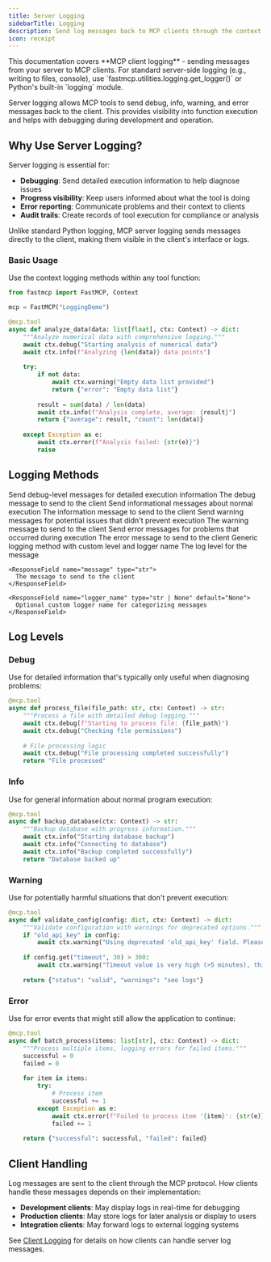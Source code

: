 ```yaml
---
title: Server Logging
sidebarTitle: Logging
description: Send log messages back to MCP clients through the context.
icon: receipt
---
```



<Tip>
This documentation covers **MCP client logging** - sending messages from your server to MCP clients. For standard server-side logging (e.g., writing to files, console), use `fastmcp.utilities.logging.get_logger()` or Python's built-in `logging` module.
</Tip>

Server logging allows MCP tools to send debug, info, warning, and error messages back to the client. This provides visibility into function execution and helps with debugging during development and operation.

## Why Use Server Logging?

Server logging is essential for:

- **Debugging**: Send detailed execution information to help diagnose issues
- **Progress visibility**: Keep users informed about what the tool is doing
- **Error reporting**: Communicate problems and their context to clients
- **Audit trails**: Create records of tool execution for compliance or analysis

Unlike standard Python logging, MCP server logging sends messages directly to the client, making them visible in the client's interface or logs.

### Basic Usage

Use the context logging methods within any tool function:

```python {8-9, 13, 17, 21}
from fastmcp import FastMCP, Context

mcp = FastMCP("LoggingDemo")

@mcp.tool
async def analyze_data(data: list[float], ctx: Context) -> dict:
    """Analyze numerical data with comprehensive logging."""
    await ctx.debug("Starting analysis of numerical data")
    await ctx.info(f"Analyzing {len(data)} data points")
    
    try:
        if not data:
            await ctx.warning("Empty data list provided")
            return {"error": "Empty data list"}
        
        result = sum(data) / len(data)
        await ctx.info(f"Analysis complete, average: {result}")
        return {"average": result, "count": len(data)}
        
    except Exception as e:
        await ctx.error(f"Analysis failed: {str(e)}")
        raise
```

## Logging Methods

<Card icon="code" title="Context Logging Methods">
<ResponseField name="ctx.debug" type="async method">
  Send debug-level messages for detailed execution information
  
  <Expandable title="parameters">
    <ResponseField name="message" type="str">
      The debug message to send to the client
    </ResponseField>
  </Expandable>
</ResponseField>

<ResponseField name="ctx.info" type="async method">
  Send informational messages about normal execution
  
  <Expandable title="parameters">
    <ResponseField name="message" type="str">
      The information message to send to the client
    </ResponseField>
  </Expandable>
</ResponseField>

<ResponseField name="ctx.warning" type="async method">
  Send warning messages for potential issues that didn't prevent execution
  
  <Expandable title="parameters">
    <ResponseField name="message" type="str">
      The warning message to send to the client
    </ResponseField>
  </Expandable>
</ResponseField>

<ResponseField name="ctx.error" type="async method">
  Send error messages for problems that occurred during execution
  
  <Expandable title="parameters">
    <ResponseField name="message" type="str">
      The error message to send to the client
    </ResponseField>
  </Expandable>
</ResponseField>

<ResponseField name="ctx.log" type="async method">
  Generic logging method with custom level and logger name
  
  <Expandable title="parameters">
    <ResponseField name="level" type="Literal['debug', 'info', 'warning', 'error']">
      The log level for the message
    </ResponseField>
    
    <ResponseField name="message" type="str">
      The message to send to the client
    </ResponseField>
    
    <ResponseField name="logger_name" type="str | None" default="None">
      Optional custom logger name for categorizing messages
    </ResponseField>
  </Expandable>
</ResponseField>
</Card>

## Log Levels

### Debug
Use for detailed information that's typically only useful when diagnosing problems:

```python 
@mcp.tool
async def process_file(file_path: str, ctx: Context) -> str:
    """Process a file with detailed debug logging."""
    await ctx.debug(f"Starting to process file: {file_path}")
    await ctx.debug("Checking file permissions")
    
    # File processing logic
    await ctx.debug("File processing completed successfully")
    return "File processed"
```

### Info
Use for general information about normal program execution:

```python
@mcp.tool
async def backup_database(ctx: Context) -> str:
    """Backup database with progress information."""
    await ctx.info("Starting database backup")
    await ctx.info("Connecting to database")
    await ctx.info("Backup completed successfully")
    return "Database backed up"
```

### Warning
Use for potentially harmful situations that don't prevent execution:

```python
@mcp.tool
async def validate_config(config: dict, ctx: Context) -> dict:
    """Validate configuration with warnings for deprecated options."""
    if "old_api_key" in config:
        await ctx.warning("Using deprecated 'old_api_key' field. Please use 'api_key' instead")
    
    if config.get("timeout", 30) > 300:
        await ctx.warning("Timeout value is very high (>5 minutes), this may cause issues")
    
    return {"status": "valid", "warnings": "see logs"}
```

### Error
Use for error events that might still allow the application to continue:

```python
@mcp.tool
async def batch_process(items: list[str], ctx: Context) -> dict:
    """Process multiple items, logging errors for failed items."""
    successful = 0
    failed = 0
    
    for item in items:
        try:
            # Process item
            successful += 1
        except Exception as e:
            await ctx.error(f"Failed to process item '{item}': {str(e)}")
            failed += 1
    
    return {"successful": successful, "failed": failed}
```


## Client Handling

Log messages are sent to the client through the MCP protocol. How clients handle these messages depends on their implementation:

- **Development clients**: May display logs in real-time for debugging
- **Production clients**: May store logs for later analysis or display to users
- **Integration clients**: May forward logs to external logging systems

See [Client Logging](/clients/logging) for details on how clients can handle server log messages.
